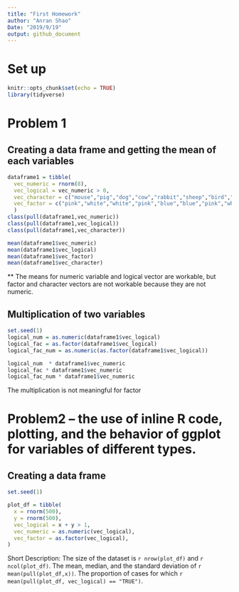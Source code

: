 ```yaml
---
title: "First Homework"
author: "Anran Shao"
Date: "2019/9/19" 
output: github_document 
---
```


# Set up
```r
knitr::opts_chunk$set(echo = TRUE)
library(tidyverse)
```

# Problem 1 

## Creating a data frame and getting the mean of each variables
```r
dataframe1 = tibble(
  vec_numeric = rnorm(8),
  vec_logical = vec_numeric > 0,
  vec_character = c("mouse","pig","dog","cow","rabbit","sheep","bird","penguin"),
  vec_factor = c("pink","white","white","pink","blue","blue","pink","white"),
  )
class(pull(dataframe1,vec_numeric))
class(pull(dataframe1,vec_logical))
class(pull(dataframe1,vec_character))

mean(dataframe1$vec_numeric)
mean(dataframe1$vec_logical)
mean(dataframe1$vec_factor)
mean(dataframe1$vec_character)
```
** The means for numeric variable and logical vector are workable, but factor and character vectors are not workable because they are not numeric. 

## Multiplication of two variables
```r
set.seed(1)
logical_num = as.numeric(dataframe1$vec_logical)
logical_fac = as.factor(dataframe1$vec_logical)
logical_fac_num = as.numeric(as.factor(dataframe1$vec_logical))

logical_num  * dataframe1$vec_numeric
logical_fac * dataframe1$vec_numeric
logical_fac_num * dataframe1$vec_numeric
```
The multiplication is not meaningful for factor

# Problem2 -- the use of inline R code, plotting, and the behavior of ggplot for variables of different types.
## Creating a data frame
```r
set.seed(1)

plot_df = tibble(
  x = rnorm(500),
  y = rnorm(500),
  vec_logical = x + y > 1,
  vec_numeric = as.numeric(vec_logical),
  vec_factor = as.factor(vec_logical),
)
```
Short Description: 
The size of the dataset is `r nrow(plot_df)` and `r ncol(plot_df)`.
The mean, median, and the standard deviation of `r mean(pull(plot_df,x))`.
The proportion of cases for which `r mean(pull(plot_df, vec_logical) == "TRUE")`.
